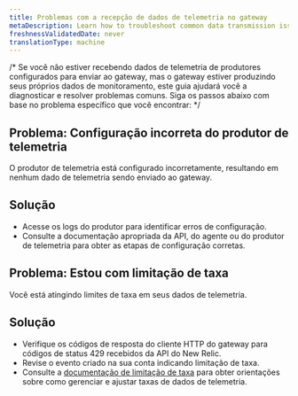 ```yaml
---
title: Problemas com a recepção de dados de telemetria no gateway
metaDescription: Learn how to troubleshoot common data transmission issues with telemetry data reception at the Pipeline Control gateway.
freshnessValidatedDate: never
translationType: machine
---
```


/\* Se você não estiver recebendo dados de telemetria de produtores configurados para enviar ao gateway, mas o gateway estiver produzindo seus próprios dados de monitoramento, este guia ajudará você a diagnosticar e resolver problemas comuns. Siga os passos abaixo com base no problema específico que você encontrar: \*/

## Problema: Configuração incorreta do produtor de telemetria

O produtor de telemetria está configurado incorretamente, resultando em nenhum dado de telemetria sendo enviado ao gateway.

## Solução

* Acesse os logs do produtor para identificar erros de configuração.
* Consulte a documentação apropriada da API, do agente ou do produtor de telemetria para obter as etapas de configuração corretas.

## Problema: Estou com limitação de taxa

Você está atingindo limites de taxa em seus dados de telemetria.

## Solução

* Verifique os códigos de resposta do cliente HTTP do gateway para códigos de status 429 recebidos da API do New Relic.
* Revise o evento criado na sua conta indicando limitação de taxa.
* Consulte a [documentação de limitação de taxa](https://docs.newrelic.com/search-results/?query=rate%20limiting&page=2) para obter orientações sobre como gerenciar e ajustar taxas de dados de telemetria.